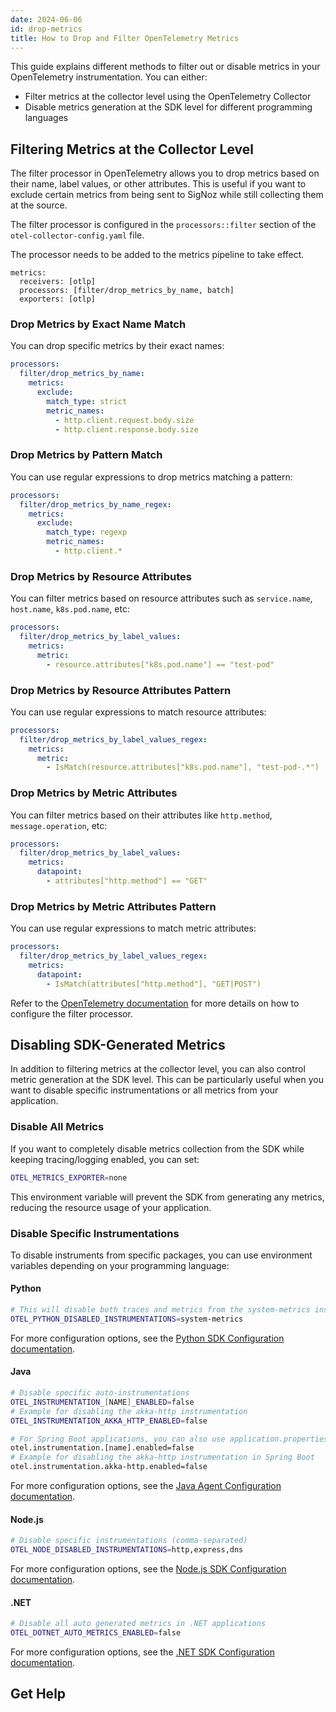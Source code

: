 ```yaml
---
date: 2024-06-06
id: drop-metrics
title: How to Drop and Filter OpenTelemetry Metrics
---
```



This guide explains different methods to filter out or disable metrics in your OpenTelemetry instrumentation. You can either:
- Filter metrics at the collector level using the OpenTelemetry Collector
- Disable metrics generation at the SDK level for different programming languages

## Filtering Metrics at the Collector Level

The filter processor in OpenTelemetry allows you to drop metrics based on their name, label values, or other attributes. This is useful if you want to exclude certain metrics from being sent to SigNoz while still collecting them at the source.

The filter processor is configured in the `processors::filter` section of the `otel-collector-config.yaml` file.

<Admonition>

The processor needs to be added to the metrics pipeline to take effect. 
```
metrics:
  receivers: [otlp]
  processors: [filter/drop_metrics_by_name, batch]
  exporters: [otlp]
```
</Admonition>


### Drop Metrics by Exact Name Match

You can drop specific metrics by their exact names:

```yaml
processors:
  filter/drop_metrics_by_name:
    metrics:
      exclude:
        match_type: strict
        metric_names:
          - http.client.request.body.size
          - http.client.response.body.size
```

### Drop Metrics by Pattern Match

You can use regular expressions to drop metrics matching a pattern:

```yaml
processors:
  filter/drop_metrics_by_name_regex:
    metrics:
      exclude:
        match_type: regexp
        metric_names:
          - http.client.*
```


### Drop Metrics by Resource Attributes

You can filter metrics based on resource attributes such as `service.name`, `host.name`, `k8s.pod.name`, etc:

```yaml
processors:
  filter/drop_metrics_by_label_values:
    metrics:
      metric:
        - resource.attributes["k8s.pod.name"] == "test-pod"
```

### Drop Metrics by Resource Attributes Pattern

You can use regular expressions to match resource attributes:

```yaml
processors:
  filter/drop_metrics_by_label_values_regex:
    metrics:
      metric:
        - IsMatch(resource.attributes["k8s.pod.name"], "test-pod-.*")
```

### Drop Metrics by Metric Attributes

You can filter metrics based on their attributes like `http.method`, `message.operation`, etc:

```yaml
processors:
  filter/drop_metrics_by_label_values:
    metrics:
      datapoint:
        - attributes["http.method"] == "GET"
```

### Drop Metrics by Metric Attributes Pattern

You can use regular expressions to match metric attributes:

```yaml
processors:
  filter/drop_metrics_by_label_values_regex:
    metrics:
      datapoint:
        - IsMatch(attributes["http.method"], "GET|POST")
```

Refer to the [OpenTelemetry documentation](https://github.com/open-telemetry/opentelemetry-collector-contrib/tree/main/processor/filterprocessor) for more details on how to configure the filter processor.

## Disabling SDK-Generated Metrics

In addition to filtering metrics at the collector level, you can also control metric generation at the SDK level. This can be particularly useful when you want to disable specific instrumentations or all metrics from your application.

### Disable All Metrics

If you want to completely disable metrics collection from the SDK while keeping tracing/logging enabled, you can set:

```bash
OTEL_METRICS_EXPORTER=none
```

This environment variable will prevent the SDK from generating any metrics, reducing the resource usage of your application.

### Disable Specific Instrumentations

To disable instruments from specific packages, you can use environment variables depending on your programming language:

#### Python
```bash
# This will disable both traces and metrics from the system-metrics instrumentation
OTEL_PYTHON_DISABLED_INSTRUMENTATIONS=system-metrics
```

For more configuration options, see the [Python SDK Configuration documentation](https://opentelemetry.io/docs/zero-code/python/configuration/#disabling-specific-instrumentations).

#### Java
```bash
# Disable specific auto-instrumentations
OTEL_INSTRUMENTATION_[NAME]_ENABLED=false
# Example for disabling the akka-http instrumentation
OTEL_INSTRUMENTATION_AKKA_HTTP_ENABLED=false

# For Spring Boot applications, you can also use application.properties:
otel.instrumentation.[name].enabled=false
# Example for disabling the akka-http instrumentation in Spring Boot
otel.instrumentation.akka-http.enabled=false

```

For more configuration options, see the [Java Agent Configuration documentation](https://opentelemetry.io/docs/zero-code/java/agent/disable/).

#### Node.js
```bash
# Disable specific instrumentations (comma-separated)
OTEL_NODE_DISABLED_INSTRUMENTATIONS=http,express,dns
```

For more configuration options, see the [Node.js SDK Configuration documentation](https://opentelemetry.io/docs/zero-code/js/configuration/#disable-specific-instrumentations).

#### .NET
```bash
# Disable all auto generated metrics in .NET applications
OTEL_DOTNET_AUTO_METRICS_ENABLED=false
```

For more configuration options, see the [.NET SDK Configuration documentation](https://opentelemetry.io/docs/zero-code/dotnet/configuration/#additional-settings).

## Get Help

<GetHelp />
